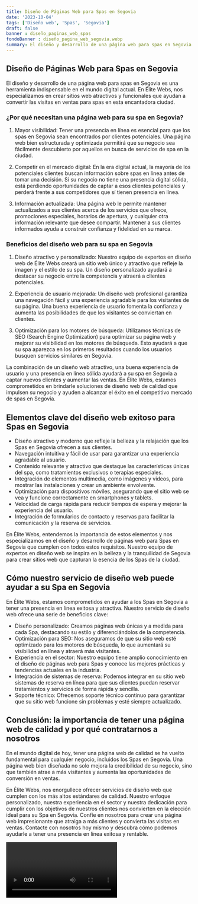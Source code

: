 ```yaml
---
title: Diseño de Páginas Web para Spas en Segovia
date: '2023-10-04'
tags: ['Diseño web', 'Spas', 'Segovia']
draft: false
banner : diseño_paginas_web_spas
fondoBanner : diseño_pagina_web_segovia.webp
summary: El diseño y desarrollo de una página web para spas en Segovia es una herramienta indispensable en el mundo digital actual. En Élite Webs, nos especializamos en crear sitios web atractivos y funcionales que ayudan a convertir las visitas en ventas para spas en esta encantadora ciudad.
---
```


## Diseño de Páginas Web para Spas en Segovia

El diseño y desarrollo de una página web para spas en Segovia es una herramienta indispensable en el mundo digital actual. En Élite Webs, nos especializamos en crear sitios web atractivos y funcionales que ayudan a convertir las visitas en ventas para spas en esta encantadora ciudad.

### ¿Por qué necesitan una página web para su spa en Segovia?

1. Mayor visibilidad: Tener una presencia en línea es esencial para que los spas en Segovia sean encontrados por clientes potenciales. Una página web bien estructurada y optimizada permitirá que su negocio sea fácilmente descubierto por aquellos en busca de servicios de spa en la ciudad.

2. Competir en el mercado digital: En la era digital actual, la mayoría de los potenciales clientes buscan información sobre spas en línea antes de tomar una decisión. Si su negocio no tiene una presencia digital sólida, está perdiendo oportunidades de captar a esos clientes potenciales y perderá frente a sus competidores que sí tienen presencia en línea.

3. Información actualizada: Una página web le permite mantener actualizados a sus clientes acerca de los servicios que ofrece, promociones especiales, horarios de apertura, y cualquier otra información relevante que desee compartir. Mantener a sus clientes informados ayuda a construir confianza y fidelidad en su marca.

### Beneficios del diseño web para su spa en Segovia

1. Diseño atractivo y personalizado: Nuestro equipo de expertos en diseño web de Élite Webs creará un sitio web único y atractivo que refleje la imagen y el estilo de su spa. Un diseño personalizado ayudará a destacar su negocio entre la competencia y atraerá a clientes potenciales.

2. Experiencia de usuario mejorada: Un diseño web profesional garantiza una navegación fácil y una experiencia agradable para los visitantes de su página. Una buena experiencia de usuario fomenta la confianza y aumenta las posibilidades de que los visitantes se conviertan en clientes.

3. Optimización para los motores de búsqueda: Utilizamos técnicas de SEO (Search Engine Optimization) para optimizar su página web y mejorar su visibilidad en los motores de búsqueda. Esto ayudará a que su spa aparezca en los primeros resultados cuando los usuarios busquen servicios similares en Segovia.

La combinación de un diseño web atractivo, una buena experiencia de usuario y una presencia en línea sólida ayudará a su spa en Segovia a captar nuevos clientes y aumentar las ventas. En Élite Webs, estamos comprometidos en brindarle soluciones de diseño web de calidad que impulsen su negocio y ayuden a alcanzar el éxito en el competitivo mercado de spas en Segovia.

<GifSeo />

<Cta />

## Elementos clave del diseño web exitoso para Spas en Segovia

- Diseño atractivo y moderno que refleje la belleza y la relajación que los Spas en Segovia ofrecen a sus clientes.
- Navegación intuitiva y fácil de usar para garantizar una experiencia agradable al usuario.
- Contenido relevante y atractivo que destaque las características únicas del spa, como tratamientos exclusivos o terapias especiales.
- Integración de elementos multimedia, como imágenes y videos, para mostrar las instalaciones y crear un ambiente envolvente.
- Optimización para dispositivos móviles, asegurando que el sitio web se vea y funcione correctamente en smartphones y tablets.
- Velocidad de carga rápida para reducir tiempos de espera y mejorar la experiencia del usuario.
- Integración de formularios de contacto y reservas para facilitar la comunicación y la reserva de servicios.

En Élite Webs, entendemos la importancia de estos elementos y nos especializamos en el diseño y desarrollo de páginas web para Spas en Segovia que cumplen con todos estos requisitos. Nuestro equipo de expertos en diseño web se inspira en la belleza y la tranquilidad de Segovia para crear sitios web que capturan la esencia de los Spas de la ciudad.

## Cómo nuestro servicio de diseño web puede ayudar a su Spa en Segovia

En Élite Webs, estamos comprometidos en ayudar a los Spas en Segovia a tener una presencia en línea exitosa y atractiva. Nuestro servicio de diseño web ofrece una serie de beneficios clave:

- Diseño personalizado: Creamos páginas web únicas y a medida para cada Spa, destacando su estilo y diferenciándolos de la competencia.
- Optimización para SEO: Nos aseguramos de que su sitio web esté optimizado para los motores de búsqueda, lo que aumentará su visibilidad en línea y atraerá más visitantes.
- Experiencia en el sector: Nuestro equipo tiene amplio conocimiento en el diseño de páginas web para Spas y conoce las mejores prácticas y tendencias actuales en la industria.
- Integración de sistemas de reserva: Podemos integrar en su sitio web sistemas de reserva en línea para que sus clientes puedan reservar tratamientos y servicios de forma rápida y sencilla.
- Soporte técnico: Ofrecemos soporte técnico continuo para garantizar que su sitio web funcione sin problemas y esté siempre actualizado.

## Conclusión: la importancia de tener una página web de calidad y por qué contratarnos a nosotros

En el mundo digital de hoy, tener una página web de calidad se ha vuelto fundamental para cualquier negocio, incluidos los Spas en Segovia. Una página web bien diseñada no solo mejora la credibilidad de su negocio, sino que también atrae a más visitantes y aumenta las oportunidades de conversión en ventas.

En Élite Webs, nos enorgullece ofrecer servicios de diseño web que cumplen con los más altos estándares de calidad. Nuestro enfoque personalizado, nuestra experiencia en el sector y nuestra dedicación para cumplir con los objetivos de nuestros clientes nos convierten en la elección ideal para su Spa en Segovia. Confíe en nosotros para crear una página web impresionante que atraiga a más clientes y convierta las visitas en ventas. Contacte con nosotros hoy mismo y descubra cómo podemos ayudarle a tener una presencia en línea exitosa y rentable.

<Video />

<CtaBot job='Spas' city='Segovia'/>

<Gmaps query='Segovia+españa+maps' />